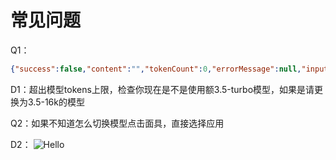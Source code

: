 # 常见问题

Q1：
```json
{"success":false,"content":"","tokenCount":0,"errorMessage":null,"inputTokens":4096,"outputTokens":3}
```
D1：超出模型tokens上限，检查你现在是不是使用额3.5-turbo模型，如果是请更换为3.5-16k的模型

Q2：如果不知道怎么切换模型点击面具，直接选择应用

D2：
![Hello](../imgs/modqiehuan01.png)
